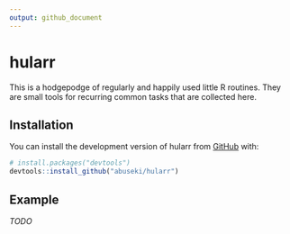 ```yaml
---
output: github_document
---
```


<!-- README.md is generated from README.Rmd. Please edit that file -->


# hularr

<!-- badges: start -->
<!-- badges: end -->

This is a hodgepodge of regularly and happily used little R routines.
They are small tools for recurring common tasks that are collected  here.


## Installation

You can install the development version of hularr from [GitHub](https://github.com/) with:

``` r
# install.packages("devtools")
devtools::install_github("abuseki/hularr")
```

## Example

*_TODO_*
